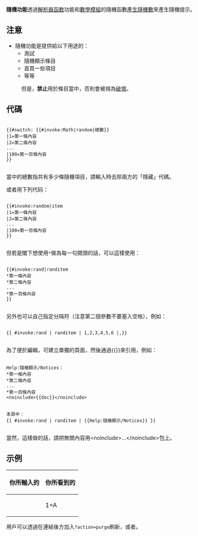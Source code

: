 '''隨機功能'''透過[[Help:解析器函数|解析器函数]]功能和[[Module:Math|數學模組]]的隨機函數[[随机数生成|產生隨機數]]來產生隨機提示。

== 注意 ==
* 隨機功能是提供給以下用途的：
** 測試
** 隨機顯示條目
** 首頁一些項目
** 等等
:但是，'''禁止'''用於條目當中，否則會被視為[[WP:破坏|破壞]]。

== 代碼 ==
<div style="width:99%; overflow:auto;">
<pre>
{{#switch: {{#invoke:Math|random|總數}}
|1=第一條內容
|2=第二條內容
...
|100=第一百條內容
}}
</pre>
</div>
當中的總數指共有多少條隨機項目，請輸入時去除兩方的「隱藏」代碼。

或者用下列代码：
<div style="width:99%; overflow:auto;">
<pre>
{{#invoke:random|item
|1=第一條內容
|2=第二條內容
...
|100=第一百條內容
}}
</pre>
</div>

但若是閣下想使用<code>*</code>做為每一句開頭的話，可以這樣使用：
<div style="width:99%; overflow:auto;">
<pre>
{{#invoke:rand|randitem
*第一條內容
*第二條內容
...
*第一百條內容
}}
</pre>
</div>

另外也可以自己指定分隔符（注意第二個參數不要塞入空格），例如：

<div style="width:99%; overflow:auto;">
<pre>
{{ #invoke:rand | randitem | 1,2,3,4,5,6 |,}}
</pre>
</div>

為了便於編輯，可建立單獨的頁面，然後通過<nowiki>{{}}</nowiki>來引用，例如：

<div style="width:99%; overflow:auto;">
<pre>
Help:隨機顯示/Notices：
*第一條內容
*第二條內容
...
*第一百條內容
<noinclude>{{doc}}</noinclude>
</pre>
</div>

<div style="width:99%; overflow:auto;">
<pre>
本頁中：
{{ #invoke:rand | randitem | {{Help:隨機顯示/Notices}} }}
</pre>
</div>

當然，這樣做的話，請把無關內容用<nowiki><noinclude>...</noinclude></nowiki>包上。

== 示例 ==
{| class="wikitable" width="100%"
! 你所輸入的
! 你所看到的
|-
| <div style="overflow:auto;"><pre><nowiki>
{{#switch: {{#invoke:Math|random|5}}
|1=A
|2=B
|3=C
|4=D
|5=E
}}</nowiki>
</pre></div>
|{{#switch: {{#invoke:Math|random|5}}
|1=A
|2=B
|3=C
|4=D
|5=E
}}
|}
用戶可以透過在連結後方加入<code>?action=purge</code>刷新，或者{{purge|点击这里}}。

{{H-f Help}}